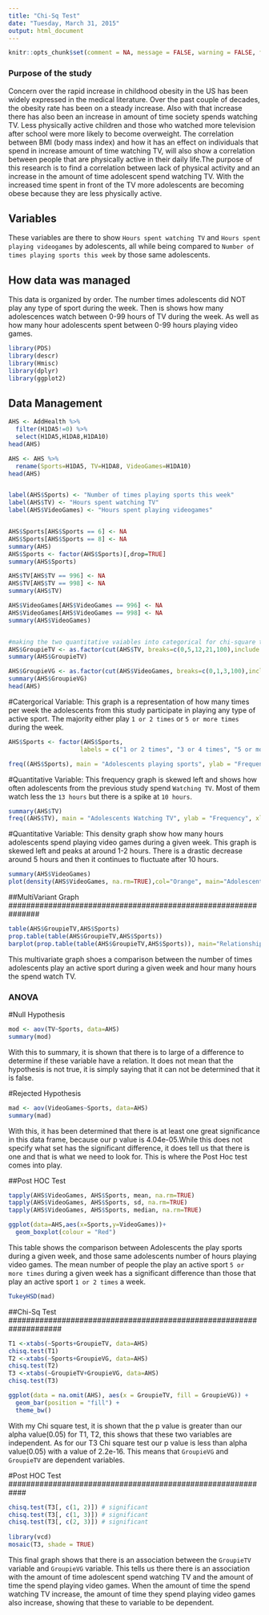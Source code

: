 ```yaml
---
title: "Chi-Sq Test"
date: "Tuesday, March 31, 2015"
output: html_document
---
```


```r
knitr::opts_chunk$set(comment = NA, message = FALSE, warning = FALSE, fig.align = "center")
```
##################################################################
### Purpose of the study
##################################################################
Concern over the rapid increase in childhood obesity in the US has been widely expressed in the medical literature. Over the past couple of decades, the obesity rate has been on a steady increase. Also with that increase there has also been an increase in amount of time society spends watching TV. Less physically active children and those who watched more television after school were more likely to become overweight. The correlation between BMI (body mass index) and how it has an effect on individuals that spend in increase amount of time watching TV, will also show a correlation between people that are physically active in their daily life.The purpose of this research is to find a correlation between lack of physical activity and an increase in the amount of time adolescent spend watching TV. With the increased time spent in front of the TV more adolescents are becoming obese because they are less physically active.


################################################################
## Variables
################################################################
These variables are there to show `Hours spent watching TV` and `Hours spent playing videogames` by adolescents, all while being compared to `Number of times playing sports this week` by those same adolescents.


#################################################################
## How data was managed
#################################################################
 This data is organized by order. The number times adolescents did NOT play any type of sport during the week. Then is shows how many adolescences watch between 0-99 hours of TV during the week. As well as how many hour adolescents spent between 0-99 hours playing video games.
 
 
###############################################################
```r
library(PDS)
library(descr)
library(Hmisc)
library(dplyr)
library(ggplot2)
```
###############################################################


###############################################################
## Data Management
###############################################################
```r
AHS <- AddHealth %>%
  filter(H1DA5!=0) %>%
  select(H1DA5,H1DA8,H1DA10)
head(AHS)

AHS <- AHS %>%
  rename(Sports=H1DA5, TV=H1DA8, VideoGames=H1DA10)
head(AHS)


label(AHS$Sports) <- "Number of times playing sports this week"
label(AHS$TV) <- "Hours spent watching TV"
label(AHS$VideoGames) <- "Hours spent playing videogames"


AHS$Sports[AHS$Sports == 6] <- NA
AHS$Sports[AHS$Sports == 8] <- NA
summary(AHS)
AHS$Sports <- factor(AHS$Sports)[,drop=TRUE]
summary(AHS$Sports)

AHS$TV[AHS$TV == 996] <- NA
AHS$TV[AHS$TV == 998] <- NA
summary(AHS$TV)

AHS$VideoGames[AHS$VideoGames == 996] <- NA
AHS$VideoGames[AHS$VideoGames == 998] <- NA
summary(AHS$VideoGames)


#making the two quantitative vaiables into categorical for chi-square test.
AHS$GroupieTV <- as.factor(cut(AHS$TV, breaks=c(0,5,12,21,100),include.lowest=TRUE, labels=c("0-5 hours", "5-12 hours", "12-21 hours", "21-100 hours")))
summary(AHS$GroupieTV)

AHS$GroupieVG <- as.factor(cut(AHS$VideoGames, breaks=c(0,1,3,100),include.lowest=TRUE, labels=c("0-1 hours", "1-3 hours", "more than 3 hours")))
summary(AHS$GroupieVG)
head(AHS)

```

#Catergorical Variable:
This graph is a representation of how many times per week the adolescents from this study participate in playing any type of active sport. The majority either play `1 or 2 times` or `5 or more times` during the week.

```r
AHS$Sports <- factor(AHS$Sports,
                    labels = c("1 or 2 times", "3 or 4 times", "5 or more times"))

freq((AHS$Sports), main = "Adolescents playing sports", ylab = "Frequency", xlab = "Number of times per week", col = "red")
```

#Quantitative Variable:
This frequency graph is skewed left and shows how often adolescents from the previous study spend `Watching TV`. Most of them watch less the `13 hours` but there is a spike at `10 hours`.

```r
summary(AHS$TV)
freq((AHS$TV), main = "Adolescents Watching TV", ylab = "Frequency", xlab = "Number of hours per week", col = "blue")
```

#Quantitative Variable:
This density graph show how many hours adolescents spend playing video games during a given week. This graph is skewed left and peaks at around 1-2 hours. There is a drastic decrease around 5 hours and then it continues to fluctuate after 10 hours.

```r
summary(AHS$VideoGames)
plot(density(AHS$VideoGames, na.rm=TRUE),col="Orange", main="Adolescents Playing Video Games", xlab="Number of hours per week")
```

###############################################################
##MultiVariant Graph
###############################################################
```r
table(AHS$GroupieTV,AHS$Sports)
prop.table(table(AHS$GroupieTV,AHS$Sports))
barplot(prop.table(table(AHS$GroupieTV,AHS$Sports)), main="Relationship between Adolescents that play sports and watch tv", xlab= "Hours per week watching TV", ylab= "# of times playing a sport")
```

This multivariate graph shoes a comparison between the number of times adolescents play an active sport during a given week and hour many hours the spend watch TV.

###############################################################
### ANOVA
###############################################################

#Null Hypothesis
```r
mod <- aov(TV~Sports, data=AHS)
summary(mod)
```

With this to summary, it is shown that there is to large of a difference to determine if these variable have a relation. It does not mean that the hypothesis is not true, it is simply saying that it can not be determined that it is false.

#Rejected Hypothesis
```r
mad <- aov(VideoGames~Sports, data=AHS)
summary(mad)
```

With this, it has been determined that there is at least one great significance in this data frame, because our p value is 4.04e-05.While this does not specify what set has the significant difference, it does tell us that there is one and that is what we need to look for. This is where the Post Hoc test comes into play.

##Post HOC Test
```r
tapply(AHS$VideoGames, AHS$Sports, mean, na.rm=TRUE)
tapply(AHS$VideoGames, AHS$Sports, sd, na.rm=TRUE)
tapply(AHS$VideoGames, AHS$Sports, median, na.rm=TRUE)

ggplot(data=AHS,aes(x=Sports,y=VideoGames))+
  geom_boxplot(colour = "Red")
```

This table shows the comparison between Adolescents the play sports during a given week, and those same adolescents number of hours playing video games. The mean number of people the play an active sport `5 or more times` during a given week has a significant difference than those that play an active sport `1 or 2 times` a week.

```r
TukeyHSD(mad)
```

####################################################################
##Chi-Sq Test
####################################################################
```r
T1 <-xtabs(~Sports+GroupieTV, data=AHS)
chisq.test(T1)
T2 <-xtabs(~Sports+GroupieVG, data=AHS)
chisq.test(T2)
T3 <-xtabs(~GroupieTV+GroupieVG, data=AHS)
chisq.test(T3)

ggplot(data = na.omit(AHS), aes(x = GroupieTV, fill = GroupieVG)) + 
  geom_bar(position = "fill") + 
  theme_bw()
```

With my Chi square test, it is shown that the p value is greater than our alpha value(0.05) for T1, T2, this shows that these two variables are independent. As for our T3 Chi square test our p value is less than alpha value(0.05) with a value of 2.2e-16. This means that `GroupieVG` and `GroupieTV` are dependent variables.

############################################################
#Post HOC Test
############################################################
```r
chisq.test(T3[, c(1, 2)]) # significant
chisq.test(T3[, c(1, 3)]) # significant
chisq.test(T3[, c(2, 3)]) # significant
  
library(vcd)
mosaic(T3, shade = TRUE)
```

This final graph shows that there is an association between the `GroupieTV` variable and `GroupieVG` variable. This tells us there there is an association with the amount of time adolescent spend watching TV and the amount of time the spend playing video games. When the amount of time the spend watching TV increase, the amount of time they spend playing video games also increase, showing that these to variable to be dependent.

